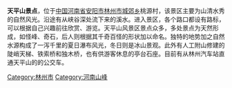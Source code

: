 {{Other uses|天平山}}'''天平山景点'''，位于[[中国|中国]][[河南省|河南省]][[安阳市|安阳市]][[林州市|林州市]][[城郊乡_(林州市)|城郊乡]]桃源村，该景区主要为山清水秀的自然风光。沿途有从峡谷深处流下来的溪水。进入景区，各个路口都设有路标，可以根据自己兴趣前往欣赏、游览。天平山风景区景点众多，多处景点为天然形成，如怪峰、奇石，后人则根据其千奇百怪的形状加以命名。独特的地势加之自然水源构成了一泻千里的夏日瀑布风光，冬日则是冰山景观。此外有人工附山修建的陡峭天梯、铁索桥和独木桥，也有供游客休息的亭台石座。目前有从林州汽车站直通天平山的的公交车。

[[Category:林州市|Category:林州市]]
[[Category:河南山峰|Category:河南山峰]]